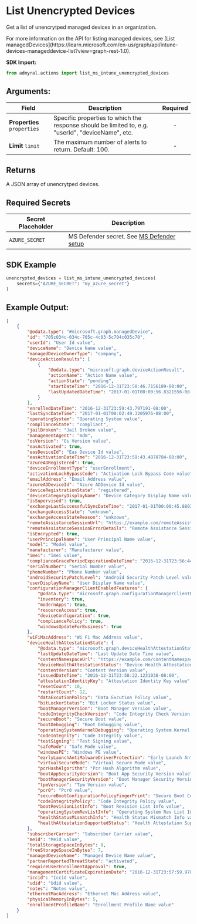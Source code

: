
# List Unencrypted Devices

Get a list of unencrytped managed devices in an organization.

<Callout type="info">
	For more information on the API for listing managed devices, see [List
	managedDevices](https://learn.microsoft.com/en-us/graph/api/intune-devices-manageddevice-list?view=graph-rest-1.0).
</Callout>

**SDK Import:**

```python
from admyral.actions import list_ms_intune_unencrypted_devices
```

## Arguments:

| Field                       | Description                                                                                       | Required |
| --------------------------- | ------------------------------------------------------------------------------------------------- | :------: |
| **Properties** `properties` | Specific properties to which the response should be limited to, e.g. "userId", "deviceName", etc. |    -     |
| **Limit** `limit`           | The maximum number of alerts to return. Default: 100.                                             |    -     |

## Returns

A JSON array of unencrytped devices.

## Required Secrets

| Secret Placeholder | Description                                                                        |
| ------------------ | ---------------------------------------------------------------------------------- |
| `AZURE_SECRET`     | MS Defender secret. See [MS Defender setup](/integrations/ms_defender/ms_defender) |

## SDK Example

```python
unencrypted_devices = list_ms_intune_unencrypted_devices(
	secrets={"AZURE_SECRET": "my_azure_secret"}
)
```

## Example Output:

```json
[
	{
		"@odata.type": "#microsoft.graph.managedDevice",
		"id": "705c034c-034c-705c-4c03-5c704c035c70",
		"userId": "User Id value",
		"deviceName": "Device Name value",
		"managedDeviceOwnerType": "company",
		"deviceActionResults": [
			{
				"@odata.type": "microsoft.graph.deviceActionResult",
				"actionName": "Action Name value",
				"actionState": "pending",
				"startDateTime": "2016-12-31T23:58:46.7156189-08:00",
				"lastUpdatedDateTime": "2017-01-01T00:00:56.8321556-08:00"
			}
		],
		"enrolledDateTime": "2016-12-31T23:59:43.797191-08:00",
		"lastSyncDateTime": "2017-01-01T00:02:49.3205976-08:00",
		"operatingSystem": "Operating System value",
		"complianceState": "compliant",
		"jailBroken": "Jail Broken value",
		"managementAgent": "mdm",
		"osVersion": "Os Version value",
		"easActivated": true,
		"easDeviceId": "Eas Device Id value",
		"easActivationDateTime": "2016-12-31T23:59:43.4878784-08:00",
		"azureADRegistered": true,
		"deviceEnrollmentType": "userEnrollment",
		"activationLockBypassCode": "Activation Lock Bypass Code value",
		"emailAddress": "Email Address value",
		"azureADDeviceId": "Azure ADDevice Id value",
		"deviceRegistrationState": "registered",
		"deviceCategoryDisplayName": "Device Category Display Name value",
		"isSupervised": true,
		"exchangeLastSuccessfulSyncDateTime": "2017-01-01T00:00:45.8803083-08:00",
		"exchangeAccessState": "unknown",
		"exchangeAccessStateReason": "unknown",
		"remoteAssistanceSessionUrl": "https://example.com/remoteAssistanceSessionUrl/",
		"remoteAssistanceSessionErrorDetails": "Remote Assistance Session Error Details value",
		"isEncrypted": true,
		"userPrincipalName": "User Principal Name value",
		"model": "Model value",
		"manufacturer": "Manufacturer value",
		"imei": "Imei value",
		"complianceGracePeriodExpirationDateTime": "2016-12-31T23:56:44.951111-08:00",
		"serialNumber": "Serial Number value",
		"phoneNumber": "Phone Number value",
		"androidSecurityPatchLevel": "Android Security Patch Level value",
		"userDisplayName": "User Display Name value",
		"configurationManagerClientEnabledFeatures": {
			"@odata.type": "microsoft.graph.configurationManagerClientEnabledFeatures",
			"inventory": true,
			"modernApps": true,
			"resourceAccess": true,
			"deviceConfiguration": true,
			"compliancePolicy": true,
			"windowsUpdateForBusiness": true
		},
		"wiFiMacAddress": "Wi Fi Mac Address value",
		"deviceHealthAttestationState": {
			"@odata.type": "microsoft.graph.deviceHealthAttestationState",
			"lastUpdateDateTime": "Last Update Date Time value",
			"contentNamespaceUrl": "https://example.com/contentNamespaceUrl/",
			"deviceHealthAttestationStatus": "Device Health Attestation Status value",
			"contentVersion": "Content Version value",
			"issuedDateTime": "2016-12-31T23:58:22.1231038-08:00",
			"attestationIdentityKey": "Attestation Identity Key value",
			"resetCount": 10,
			"restartCount": 12,
			"dataExcutionPolicy": "Data Excution Policy value",
			"bitLockerStatus": "Bit Locker Status value",
			"bootManagerVersion": "Boot Manager Version value",
			"codeIntegrityCheckVersion": "Code Integrity Check Version value",
			"secureBoot": "Secure Boot value",
			"bootDebugging": "Boot Debugging value",
			"operatingSystemKernelDebugging": "Operating System Kernel Debugging value",
			"codeIntegrity": "Code Integrity value",
			"testSigning": "Test Signing value",
			"safeMode": "Safe Mode value",
			"windowsPE": "Windows PE value",
			"earlyLaunchAntiMalwareDriverProtection": "Early Launch Anti Malware Driver Protection value",
			"virtualSecureMode": "Virtual Secure Mode value",
			"pcrHashAlgorithm": "Pcr Hash Algorithm value",
			"bootAppSecurityVersion": "Boot App Security Version value",
			"bootManagerSecurityVersion": "Boot Manager Security Version value",
			"tpmVersion": "Tpm Version value",
			"pcr0": "Pcr0 value",
			"secureBootConfigurationPolicyFingerPrint": "Secure Boot Configuration Policy Finger Print value",
			"codeIntegrityPolicy": "Code Integrity Policy value",
			"bootRevisionListInfo": "Boot Revision List Info value",
			"operatingSystemRevListInfo": "Operating System Rev List Info value",
			"healthStatusMismatchInfo": "Health Status Mismatch Info value",
			"healthAttestationSupportedStatus": "Health Attestation Supported Status value"
		},
		"subscriberCarrier": "Subscriber Carrier value",
		"meid": "Meid value",
		"totalStorageSpaceInBytes": 8,
		"freeStorageSpaceInBytes": 7,
		"managedDeviceName": "Managed Device Name value",
		"partnerReportedThreatState": "activated",
		"requireUserEnrollmentApproval": true,
		"managementCertificateExpirationDate": "2016-12-31T23:57:59.9789653-08:00",
		"iccid": "Iccid value",
		"udid": "Udid value",
		"notes": "Notes value",
		"ethernetMacAddress": "Ethernet Mac Address value",
		"physicalMemoryInBytes": 5,
		"enrollmentProfileName": "Enrollment Profile Name value"
	}
]
```
